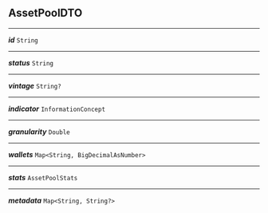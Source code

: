


## AssetPoolDTO



---

***id*** `String`

---

***status*** `String`

---

***vintage*** `String?`

---

***indicator*** `InformationConcept`

---

***granularity*** `Double`

---

***wallets*** `Map<String, BigDecimalAsNumber>`

---

***stats*** `AssetPoolStats`

---

***metadata*** `Map<String, String?>`
